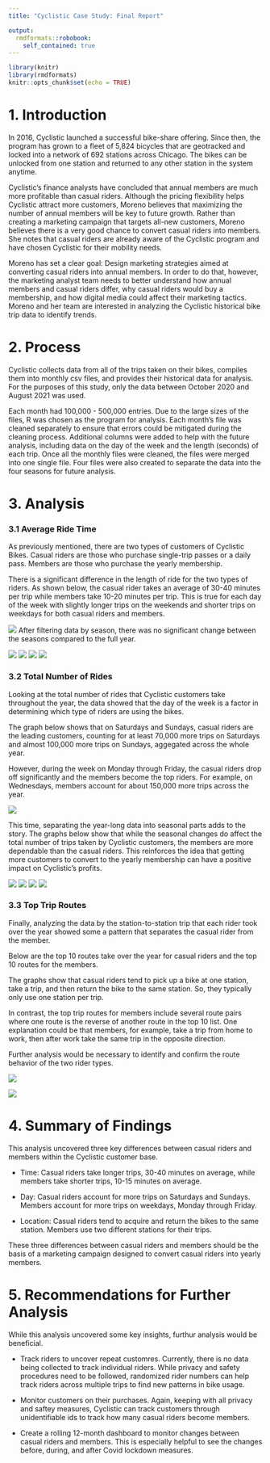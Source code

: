 ```yaml
---
title: "Cyclistic Case Study: Final Report"

output:   
  rmdformats::robobook:
    self_contained: true
---
```


```r
library(knitr)
library(rmdformats)
knitr::opts_chunk$set(echo = TRUE)
```


# 1. Introduction

In 2016, Cyclistic launched a successful bike-share offering. Since then, the program has grown to a fleet of 5,824 bicycles that are geotracked and locked into a network of 692 stations across Chicago. The bikes can be unlocked from one station and returned to any other station in the system anytime.

Cyclistic’s finance analysts have concluded that annual members are much more profitable than casual riders. Although the pricing flexibility helps Cyclistic attract more customers, Moreno believes that maximizing the number of annual members will be key to future growth. Rather than creating a marketing campaign that targets all-new customers, Moreno believes there is a very good chance to convert casual riders into members. She notes that casual riders are already aware of the Cyclistic program and have chosen Cyclistic for their mobility needs.

Moreno has set a clear goal: Design marketing strategies aimed at converting casual riders into annual members. In order to do that, however, the marketing analyst team needs to better understand how annual members and casual riders differ, why casual riders would buy a membership, and how digital media could affect their marketing tactics. Moreno and her team are interested in analyzing the Cyclistic historical bike trip data to identify trends.

# 2. Process

Cyclistic collects data from all of the trips taken on their bikes, compiles them into monthly csv files, and provides their historical data for analysis. For the purposes of this study, only the data between October 2020 and August 2021 was used.

Each month had 100,000 - 500,000 entries. Due to the large sizes of the files, R was chosen as the program for analysis. Each month's file was cleaned separately to ensure that errors could be mitigated during the cleaning process. Additional columns were added to help with the future analysis, including data on the day of the week and the length (seconds) of each trip. Once all the monthly files were cleaned, the files were merged into one single file. Four files were also created to separate the data into the four seasons for future analysis.

# 3. Analysis

### 3.1 Average Ride Time

As previously mentioned, there are two types of customers of Cyclistic Bikes. Casual riders are those who purchase single-trip passes or a daily pass. Members are those who purchase the yearly membership.

There is a significant difference in the length of ride for the two types of riders. As shown below, the casual rider takes an average of 30-40 minutes per trip while members take 10-20 minutes per trip. This is true for each day of the week with slightly longer trips on the weekends and shorter trips on weekdays for both casual riders and members.

![](/Cyclistic_Bikes/Visuals/average_ride_time_by_rider_type.png)
After filtering data by season, there was no significant change between the seasons compared to the full year.


![](/Users/Steve/Desktop/Google DA Cert/Capstone Materials/Track 1 - Bike-share/Visuals/average_ride_time_by_rider_type_spring.png)
![](/Users/Steve/Desktop/Google DA Cert/Capstone Materials/Track 1 - Bike-share/Visuals/average_ride_time_by_rider_type_summer.png)
![](/Users/Steve/Desktop/Google DA Cert/Capstone Materials/Track 1 - Bike-share/Visuals/average_ride_time_by_rider_type_autumn.png)
![](/Users/Steve/Desktop/Google DA Cert/Capstone Materials/Track 1 - Bike-share/Visuals/average_ride_time_by_rider_type_winter.png)

### 3.2 Total Number of Rides

Looking at the total number of rides that Cyclistic customers take throughout the year, the data showed that the day of the week is a factor in determining which type of riders are using the bikes. 

The graph below shows that on Saturdays and Sundays, casual riders are the leading customers, counting for at least 70,000 more trips on Saturdays and almost 100,000 more trips on Sundays, aggegated across the whole year.

However, during the week on Monday through Friday, the casual riders drop off significantly and the members become the top riders. For example, on Wednesdays, members account for about 150,000 more trips across the year.

![](/Users/Steve/Desktop/Google DA Cert/Capstone Materials/Track 1 - Bike-share/Visuals/total_rides_by_rider_type.png)

This time, separating the year-long data into seasonal parts adds to the story. The graphs below show that while the seasonal changes do affect the total number of trips taken by Cyclistic customers, the members are more dependable than the casual riders. This reinforces the idea that getting more customers to convert to the yearly membership can have a positive impact on Cyclistic's profits.



![](/Users/Steve/Desktop/Google DA Cert/Capstone Materials/Track 1 - Bike-share/Visuals/total_rides_by_rider_type_spring.png)
![](/Users/Steve/Desktop/Google DA Cert/Capstone Materials/Track 1 - Bike-share/Visuals/total_rides_by_rider_type_summer.png)
![](/Users/Steve/Desktop/Google DA Cert/Capstone Materials/Track 1 - Bike-share/Visuals/total_rides_by_rider_type_autumn.png)
![](/Users/Steve/Desktop/Google DA Cert/Capstone Materials/Track 1 - Bike-share/Visuals/total_rides_by_rider_type_winter.png)

### 3.3 Top Trip Routes

Finally, analyzing the data by the station-to-station trip that each rider took over the year showed some a pattern that separates the casual rider from the member.

Below are the top 10 routes take over the year for casual riders and the top 10 routes for the members.

The graphs show that casual riders tend to pick up a bike at one station, take a trip, and then return the bike to the same station. So, they typically only use one station per trip.

In contrast, the top trip routes for members include several route pairs where one route is the reverse of another route in the top 10 list. One explanation could be that members, for example, take a trip from home to work, then after work take the same trip in the opposite direction.

Further analysis would be necessary to identify and confirm the route behavior of the two rider types.


![](/Users/Steve/Desktop/Google DA Cert/Capstone Materials/Track 1 - Bike-share/Visuals/top_routes_casuals.png)

![](/Users/Steve/Desktop/Google DA Cert/Capstone Materials/Track 1 - Bike-share/Visuals/top_routes_members.png)

# 4. Summary of Findings

This analysis uncovered three key differences between casual riders and members within the Cyclistic customer base.

* Time: Casual riders take longer trips, 30-40 minutes on average, while members take shorter trips, 10-15 minutes on average.

* Day: Casual riders account for more trips on Saturdays and Sundays. Members account for more trips on weekdays, Monday through Friday.

* Location: Casual riders tend to acquire and return the bikes to the same station. Members use two different stations for their trips.

These three differences between casual riders and members should be the basis of a marketing campaign designed to convert casual riders into yearly members.


# 5. Recommendations for Further Analysis

While this analysis uncovered some key insights, furthur analysis would be beneficial.

* Track riders to uncover repeat customres. Currently, there is no data being collected to track individual riders. While privacy and safety procedures need to be followed, randomized rider numbers can help track riders across multiple trips to find new patterns in bike usage.

* Monitor customers on their purchases. Again, keeping with all privacy and saftey measures, Cyclistic can track customers through unidentifiable ids to track how many casual riders become members.

* Create a rolling 12-month dashboard to monitor changes between casual riders and members. This is especially helpful to see the changes before, during, and after Covid lockdown measures.


